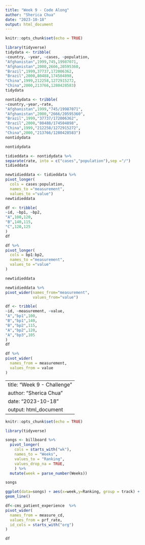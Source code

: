 ```yaml
---
title: "Week 9 - Code Along"
author: "Sherica Chua"
date: "2023-10-18"
output: html_document
---
```


```r
knitr::opts_chunk$set(echo = TRUE)
```

```r
library(tidyverse)
tidydata <- tribble(
~country, ~year, ~cases, ~population,
"Afghanistan",1999,745,19987071,
"Afghanistan",2000,2666,20595360,
"Brazil",1999,37737,172006362,
"Brazil",2000,80488,174504898,
"China",1999,212258,1272915272,
"China",2000,213766,1280428583)
tidydata

```

```r
nontidydata <- tribble(
~country,~year,~rate,
"Afghanistan",1999,"745/19987071",
"Afghanistan",2000,"2666/20595360",
"Brazil",1999,"37737/172006362",
"Brazil",2000,"80488/174504898",
"China",1999,"212258/1272915272",
"China",2000,"213766/1280428583")
nontidydata

```

```r
nontidydata

```

```r
tidieddata <- nontidydata %>%
separate(rate, into = c("cases","population"),sep ="/")
tidieddata

```

```r
newtidieddata <- tidieddata %>%
pivot_longer(
  cols = cases:population,
  names_to ="measurement",
  values_to ="value")
newtidieddata

```

```r
df <- tribble(
~id, ~bp1, ~bp2,
"A",100,120,
"B",140,115,
"C",120,125
)
df

```

```r
df %>%
pivot_longer(
  cols = bp1:bp2,
  names_to ="measurement",
  values_to ="value"
)

```

```r
newtidieddata

```

```r
newtidieddata %>%
pivot_wider(names_from="measurement",
            values_from="value")

```

```r
df <- tribble(
~id, ~measurement, ~value,
"A","bp1",100,
"B","bp1",140,
"B","bp2",115,
"A","bp2",120,
"A","bp3",105
)
df

```

```r
df %>%
pivot_wider(
  names_from = measurement,
  values_from = value
)

```

---
title: "Week 9 - Challenge"
author: "Sherica Chua"
date: "2023-10-18"
output: html_document
---

```r
knitr::opts_chunk$set(echo = TRUE)
```

```r
library(tidyverse)

```

```r
songs <- billboard %>%   
  pivot_longer(     
    cols = starts_with("wk"),     
    names_to = "Weeks",     
    values_to = "Ranking",     
    values_drop_na = TRUE,   
    ) %>%   
  mutate(week = parse_number(Weeks)) 

songs

```

```r
ggplot(data=songs) + aes(x=week,y=Ranking, group = track) +
geom_line()

```

```r
df<-cms_patient_experience  %>%
pivot_wider(
  names_from = measure_cd,
  values_from = prf_rate,
  id_cols = starts_with("org")
)

df

```